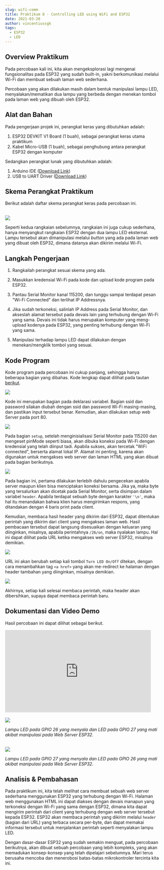 ```yaml
---
slug: wifi-comm
title: Praktikum 8 - Controlling LED using WiFi and ESP32
date: 2021-03-20
author: vincentiussgk
tags:
  - ESP32
  - LED
---
```


## Overview Praktikum

Pada percobaan kali ini, kita akan mengeksplorasi lagi mengenai fungsionalitas pada ESP32 yang sudah built-in, yakni berkomunikasi
melalui Wi-Fi dan membuat sebuah laman web sederhana. 

Percobaan yang akan dilakukan masih dalam bentuk manipulasi lampu LED, menyalakan/mematikan dua lampu yang berbeda dengan
menekan tombol pada laman web yang dibuah oleh ESP32.

## Alat dan Bahan

Pada pengerjaan projek ini, perangkat keras yang dibutuhkan adalah:

1. ESP32 DEVKIT V1 Board (1 buah), sebagai perangkat keras utama praktikum
2. Kabel Micro-USB (1 buah), sebagai penghubung antara perangkat ESP32 dengan komputer

Sedangkan perangkat lunak yang dibutuhkan adalah:

1. Arduino IDE ([Download Link](https://www.arduino.cc/en/software))
2. USB to UART Driver ([Download Link](https://www.silabs.com/developers/usb-to-uart-bridge-vcp-drivers))

## Skema Perangkat Praktikum

Berikut adalah daftar skema perangkat keras pada percobaan ini.

<br/>
<img src="/images/Praktikum/Prak 8/Schematic.png"/>

<br/>

Seperti kedua rangkaian sebelumnya, rangkaian ini juga cukup sederhana, hanya menyangkut rangkaian ESP32 dengan dua lampu LED eksternal. 
Lampu tersebut akan dimanipulasi melalui *button* yang ada pada laman web yang dibuat oleh ESP32, dimana datanya akan dikirim melalui Wi-Fi.

## Langkah Pengerjaan

1. Rangkailah perangkat sesuai skema yang ada.

2. Masukkan kredensial Wi-Fi pada kode dan upload kode program pada ESP32. 

3. Pantau Serial Monitor kanal 115200, dan tunggu sampai terdapat pesan "Wi-Fi Connected" dan terlihat IP Addressnya.

4. Jika sudah terkoneksi, salinlah IP Address pada Serial Monitor, dan akseslah alamat tersebut
pada devais lain yang terhubung dengan Wi-Fi yang sama. Devais ini tidak harus merupakan komputer yang meng-upload kodenya
pada ESP32, yang penting terhubung dengan Wi-Fi yang sama.

5. Manipulasi terhadap lampu LED dapat dilakukan dengan menekan/mengklik tombol yang sesuai.

## Kode Program

Kode program pada percobaan ini cukup panjang, sehingga hanya beberapa bagian yang dibahas. Kode lengkap dapat dilihat pada tautan
[berikut](https://github.com/f1reboywatergrl/embedded-systems-code/blob/main/WifiComm/WifiComm.ino).

<img src="/images/Praktikum/Prak 8/variables.PNG"/>

Kode ini merupakan bagian pada deklarasi variabel. Bagian ssid dan password silakan diubah dengan ssid
dan password Wi-Fi masing-masing, dan pastikan input tersebut benar. Kemudian, akan dilakukan setup web Server
pada port 80.

<img src="/images/Praktikum/Prak 8/setup.PNG"/>

Pada bagian ``setup``, setelah menginisialisasi Serial Monitor pada 115200 dan mengeset pinMode seperti biasa,
akan dibuka koneksi pada Wi-Fi dengan kredensial yang telah diinput tadi. Apabila sukses, akan tercetak "WiFi connected",
berserta alamat lokal IP. Alamat ini penting, karena akan digunakan untuk mengakses web server dan laman HTML yang akan dibuat 
pada bagian berikutnya.

<img src="/images/Praktikum/Prak 8/initialpage.PNG"/>

Pada bagian ini, pertama dilakukan terlebih dahulu pengecekan apabila server maupun klien bisa menciptakan
koneksi bersama. Jika ya, maka byte yang tersalurkan akan dicetak pada Serial Monitor, serta disimpan dalam variabel
``header``. Apabila terdapat sebuah byte dengan karakter ``'\n'``, maka hal itu menandakan bahwa klien harus mengirimkan respons,
yang ditandakan dengan 4 baris print pada client.

Kemudian, membaca hasil header yang dikirim dari ESP32, dapat ditentukan perintah yang dikirim dari client yang mengakses laman web.
Hasil pembacaan tersebut dapat langsung disesuaikan dengan keluaran yang diinginkan, misalnya, apabila perintahnya
``/26/on``, maka nyalakan lampu. Hal ini dapat dilihat pada URL ketika mengakses web server ESP32, misalnya demikian.

<img src="/images/Praktikum/Prak 8/urlexample.PNG"/>

URL ini akan berubah setiap kali tombol ``Turn LED On/Off`` ditekan, dengan cara menambahkan tag ``<a href>`` yang akan me-redirect ke halaman
dengan header tambahan yang diinginkan, misalnya demikian. 

<img src="/images/Praktikum/Prak 8/href.PNG"/>

Akhirnya, setiap kali selesai membaca perintah, maka header akan dibersihkan, supaya dapat membaca perintah baru.

## Dokumentasi dan Video Demo

Hasil percobaan ini dapat dilihat sebagai berikut.

<iframe width="476" height="267.75" src="https://www.youtube.com/embed/x0UI5SnLuME" title="YouTube video player" frameBorder="0" allow="accelerometer; autoplay; clipboard-write; encrypted-media; gyroscope; picture-in-picture" allowFullScreen></iframe>
<br/>

<br/>

<img src="/images/Praktikum/Prak 8/26On.jpg" /> 

*Lampu LED pada GPIO 26 yang menyala dan LED pada GPIO 27 yang mati akibat manipulasi pada Web Server ESP32*.

<br/>

<img src="/images/Praktikum/Prak 8/27On.jpg" /> 

*Lampu LED pada GPIO 27 yang menyala dan LED pada GPIO 26 yang mati akibat manipulasi pada Web Server ESP32*.

## Analisis & Pembahasan

Pada praktikum ini, kita telah melihat cara membuat sebuah web server sederhana menggunakan ESP32 yang terhubung dengan Wi-Fi.
Halaman web menggunakan HTML ini dapat diakses dengan devais manapun yang terkoneksi dengan Wi-Fi yang sama dengan ESP32,
dimana kita dapat mengirim perintah dari client yang terhubung dengan web server tersebut kepada ESP32. ESP32 akan membaca
perintah yang dikirim melalui ``header`` (bagian dari URL) yang terbaca secara per-byte, dan dapat memakai informasi tersebut untuk
menjalankan perintah seperti menyalakan lampu LED.

Dengan dasar-dasar ESP32 yang sudah semakin menguat, pada percobaan berikutnya, akan dibuat sebuah percobaan yang lebih kompleks,
yang akan memadukan konsep-konsep yang telah dipelajari sebelumnya. Mari terus berusaha mencoba dan menerobosi batas-batas mikrokontroler tercinta kita ini.